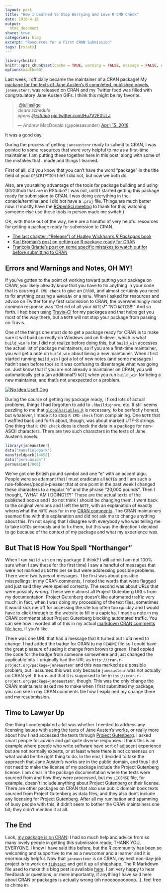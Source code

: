 ```yaml
---
layout: post
title: "How I Learned to Stop Worrying and Love R CMD Check"
date: 2016-4-18
output:
  html_document
share: true
categories: blog
excerpt: "Resources for a First CRAN Submission"
tags: [rstats]
---
```


```r
library(knitr)
knitr::opts_chunk$set(cache = TRUE, warning = FALSE, message = FALSE, dpi = 180)
options(width=80)
```

Last week, I officially became the maintainer of a CRAN package! My [package for the texts of Jane Austen's 6 completed, published novels](https://github.com/juliasilge/janeaustenr), `janeaustenr`, was released on CRAN and my Twitter feed was filled with congratulatory Jane Austen GIFs. I think this might be my favorite.

<blockquote class="twitter-tweet" data-conversation="none" data-lang="en"><p lang="en" dir="ltr">.<a href="https://twitter.com/juliasilge">@juliasilge</a> <br>*clears schedule*<br>*opens <a href="https://twitter.com/rstudio">@rstudio</a> * <a href="https://t.co/Hu7V2E0ULJ">pic.twitter.com/Hu7V2E0ULJ</a></p>&mdash; Andrew MacDonald (@polesasunder) <a href="https://twitter.com/polesasunder/status/721103557869436928">April 15, 2016</a></blockquote>
<script async src="http://platform.twitter.com/widgets.js" charset="utf-8"></script>

It was a good day.

During the process of getting `janeaustenr` ready to submit to CRAN, I was pointed to some resources that were very helpful to me as a first-time maintainer. I am putting these together here in this post, along with some of the mistakes that I made and things I learned. 

First of all, did you know that you can't have the word "package" in the title field of your `DESCRIPTION` file? I did not, but now we both do.

Also, are you taking advantage of the tools for package building and using Git/Github that are in RStudio? I was not, until I started getting this package ready for submission to CRAN. I was doing everything in the console/terminal and I did not have a `.proj` file. Things are much better now. (I mostly have the [ROpenSci meeting](http://juliasilge.com/blog/I-Went-to-ROpenSci/) to thank for this; watching someone else use these tools in person made me switch.)

OK, with those out of the way, here are a handful of very helpful resources for getting a package ready for submission to CRAN.

* [The last chapter ("Release") of Hadley Wickham's _R Packages_ book](http://r-pkgs.had.co.nz/release.html)
* [Karl Broman's post on getting an R package ready for CRAN](http://kbroman.org/pkg_primer/pages/cran.html)
* [François Briatte's post on some specific mistakes to watch out for before submitting to CRAN](http://f.briatte.org/r/submitting-packages-to-cran)

## Errors and Warnings and Notes, OH MY!

If you've gotten to the point of working toward putting your package on CRAN, you likely already know that you have to fix anything in your code that is causing `R CMD check` to give an `ERROR`, and almost certainly you need to fix anything causing a `WARNING` or a `NOTE`. When I asked for resources and advice on Twitter for my first submission to CRAN, the overwhelmingly most common response was "Get rid of all your `NOTE`s!" "NO `NOTE`S!!!" And so forth. I had been using [Travis-CI](https://travis-ci.org/) for my packages and that helps get you most of the way there, but a `NOTE` will not stop your package from passing on Travis.

One of the things one must do to get a package ready for CRAN is to make sure it will build correctly on Windows and on R-devel, which is what `build_win` is for. I did not realize before doing this, but `build_win` accesses the actual list of package maintainers, so if you are a first-time maintainer, you will get a note on `build_win` about being a new maintainer. When I first started running `build_win` I got a lot of new notes (and some messages I hadn't seen before too) so it was confusing to disentangle what was going on. Just know that if you are not already a maintainer on CRAN, you will automatically get a (an additional?) `NOTE` when you run `build_win` for being a new maintainer, and that's not unexpected or a problem.

<a href="https://imgflip.com/i/12m9bj"><img src="https://i.imgflip.com/12m9bj.jpg" title="No Idea UseR Dog"/></a>

During the course of getting my package ready, I fixed lots of actual problems, things I had forgotten to add to `.Rbuildignore`, etc. It still seems puzzling to me that [`globalVariables.R`](https://github.com/juliasilge/janeaustenr/blob/master/R/globalVariables.R) is necessary, to be perfectly honest, but whatever, I made it to stop `R CMD check` from complaining. One `NOTE` that I waffled back and forth about, though, was about marked UTF-8 strings. One thing that `R CMD check` does is check the data in a package for non-ASCII characters. There are two such characters in the texts of Jane Austen's novels.

```r
library(janeaustenr)
data("mansfieldpark")
mansfieldpark[14652]
data("persuasion")
persuasion[7066]
```

We've got one British pound symbol and one "e" with an accent aigu. People were so adamant that I must eradicate all `NOTE`s and I am such a rule-follower/people-pleaser that at one point in the past week I changed these characters to a regular "e" and the phrase "20,000 pounds". Then I thought, "WHAT AM I DOING?!?!" These are the actual texts of the published books and I do not think I should be changing them. I went back to the original versions and I left the `NOTE`, with an explanation of exactly where/what the `NOTE` was for in my [CRAN comments](https://github.com/juliasilge/janeaustenr/blob/master/cran-comments.md). The CRAN maintainers seemed fine with this explanation and did not ask me to change anything about this. I'm not saying that I disagree with everybody who was telling me to take `NOTE`s seriously and to fix them, but this was the direction I decided to go because of the context of my package and what my experience was.

## But That IS How You Spell "Northanger"

When I ran `build_win` on my package (I think? I will admit I am not 100% sure when I saw these for the first time) I saw a handful of messages that were not marked as `NOTE`s per se but were addressing possible problems. There were two types of messages. The first was about possible misspellings; in my CRAN comments, I noted the words that were flagged and just said they were spelled correctly. The second was about URLs that were possibly wrong. These were almost all Project Gutenberg URLs from my documentation. Project Gutenberg doesn't like automated traffic very much; in fact, when I was doing my processing of the text files, sometimes it would kick me off for accessing the site too often too quickly and I would have to click through to the website to fill in a captcha. I made a note in my CRAN comments about Project Gutenberg blocking automated traffic. You can see how I worded all of this in my actual [markdown CRAN comments file here](https://github.com/juliasilge/janeaustenr/blob/master/cran-comments.md), if you'd like.

There was one URL that had a message that it turned out I *did* need to change. I had added the badge for CRAN to my `README` file so I could have the great pleasure of seeing it change from brown to green. I had copied the code for the badge from someone somewhere and just changed the applicable bits. I originally had the URL as `http://cran.r-project.org/package=janeaustenr` and this was marked as a possible problem, but I assumed this was only because `janeaustenr` was not actually on CRAN yet. It turns out that it is supposed to be `https://cran.r-project.org/package=janeaustenr`, though. This was the only change the CRAN maintainers asked me to make when I first submitted my package; you can see in my CRAN comments file how I explained my change there and my resubmission.

## Time to Lawyer Up

One thing I contemplated a lot was whether I needed to address any licensing issues with using the texts of Jane Austen's works, or really more about how I had accessed the texts through [Project Gutenberg](https://www.gutenberg.org/). I asked smart people for advice and got quite diverse responses. I think this is an example where people who write software have sort of adjacent experience but are not normally experts, or at least where there is not consensus on what would be the right thing to do. In the end, I decided to take the approach that Jane Austen's works are in the public domain, and thus I did not need to make the license of my package include the Project Gutenberg license. I am clear in the package documentation where the texts were sourced from and how they were processed, but my `LICENSE` file, for example, doesn't include anything about Project Gutenberg or their license. There are other packages on CRAN that also use public domain book texts sourced from Project Gutenberg as data files, and they also don't include any licensing for Project Gutenberg. After all my rumination and spamming of busy people with this, it didn't seem to bother the CRAN maintainers one bit; they didn't mention it at all.

## The End

Look, [my package is on CRAN](https://cran.r-project.org/web/packages/janeaustenr/index.html)! I had so much help and advice from so many lovely people in getting this submission ready; THANK YOU, EVERYONE. I know I have said this before, but the R community has been so welcoming and supportive to me as a newcomer and a learner and it is enormously helpful. Now that `janeaustenr` is on CRAN, my next non-day-job project is to work on [`tidytext`](https://github.com/juliasilge/tidytext) and get it up all shipshape. The R Markdown file used to make this blog post is available [here](https://github.com/juliasilge/juliasilge.github.io/blob/master/_R/2016-04-18-How-I-Stopped.Rmd). I am very happy to hear feedback or questions, or more importantly, if anything I have said here about CRAN or packages is actually wrong (oh noooooooooooo...), feel free to chime in.
